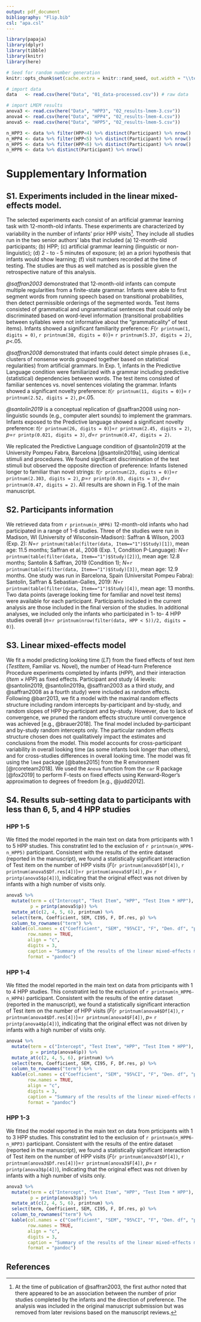 ```yaml
---
output: pdf_document
bibliography: "Flip.bib"
csl: "apa.csl"
---
```


```r
library(papaja)
library(dplyr)
library(tibble)
library(knitr)
library(here)
```

```r
# Seed for random number generation
knitr::opts_chunk$set(cache.extra = knitr::rand_seed, out.width = "\\textwidth")

# import data
data   <- read.csv(here("Data", "01_data-processed.csv")) # raw data

# import LMEM results
anova3 <- read.csv(here("Data", "HPP3", "02_results-lmem-3.csv"))      
anova4 <- read.csv(here("Data", "HPP4", "02_results-lmem-4.csv"))      
anova5 <- read.csv(here("Data", "HPP5", "02_results-lmem-5.csv"))  

n_HPP3 <- data %>% filter(HPP<4) %>% distinct(Participant) %>% nrow()
n_HPP4 <- data %>% filter(HPP<5) %>% distinct(Participant) %>% nrow()
n_HPP5 <- data %>% filter(HPP<6) %>% distinct(Participant) %>% nrow()
n_HPP6 <- data %>% distinct(Participant) %>% nrow()

```

# Supplementary Information

## S1. Experiments included in the linear mixed-effects model. 

The selected experiments each consist of an artificial grammar learning task with 12-month-old infants. These experiments are characterized by variability in the number of infants’ prior HPP visits^[At the time of publication of @saffran2003, the first author noted that there appeared to be an association between the number of prior studies completed by the infants and the direction of preference. The analysis was included in the original manuscript submission but was removed from later revisions based on the manuscript reviews.]. They include all studies run in the two senior authors’ labs that included (a) 12-month-old participants; (b) HPP; (c) artificial grammar learning (linguistic or non-linguistic); (d) 2 - to - 5 minutes of exposure; (e) an a priori hypothesis that infants would show learning; (f) visit numbers recorded at the time of testing. The studies are thus as well matched as is possible given the retrospective nature of this analysis.

*@saffran2003* demonstrated that 12-month-old infants can compute multiple regularities from a finite-state grammar. Infants were able to first segment words from running speech based on transitional probabilities, then detect permissible orderings of the segmented words. Test items consisted of grammatical and ungrammatical sentences that could only be discriminated based on word-level information (transitional probabilities between syllables were not informative about the “grammaticality” of test items). Infants showed a significant familiarity preference: *F*(`r printnum(1, digits = 0)`, `r printnum(38, digits = 0)`)= `r printnum(5.37, digits = 2)`, *p*<.05.

*@saffran2008* demonstrated that infants could detect simple phrases (i.e., clusters of nonsense words grouped together based on statistical regularities) from artificial grammars. In Exp. 1, infants in the Predictive Language condition were familiarized with a grammar including predictive (statistical) dependencies between words. The test items consisted of familiar sentences vs. novel sentences violating the grammar. Infants showed a significant novelty preference: *t*(`r printnum(11, digits = 0)`)= `r printnum(2.52, digits = 2)`, *p*<.05.

*@santolin2019* is a conceptual replication of @saffran2008 using non-linguistic sounds (e.g., computer alert sounds) to implement the grammars. Infants exposed to the Predictive language showed a significant novelty preference: *t*(`r printnum(26, digits = 0)`)=`r printnum(2.45, digits = 2)`, *p*=`r printp(0.021, digits = 3)`, *d*=`r printnum(0.47, digits = 2)`.

We replicated the Predictive Language condition of @santolin2019 at the University Pompeu Fabra, Barcelona [@santolin2019a], using identical stimuli and procedures. We found significant discrimination of the test stimuli but observed the opposite direction of preference: Infants listened longer to familiar than novel strings: *t*(`r printnum(23, digits = 0)`)=`r printnum(2.303, digits = 2)`, *p*=`r printp(0.03, digits = 3)`, *d*=`r printnum(0.47, digits = 2)`. All results are shown in Fig. 1 of the main manuscript. 

## S2. Participants information

We retrieved data from `r printnum(n_HPP6)` 12-month-old infants who had participated in a range of 1-6 studies. Three of the studies were run in Madison, WI (University of Wisconsin-Madison): Saffran & Wilson, 2003 (Exp. 2): *N*=`r printnum(table(filter(data, Item=="1")$Study)[1])`, mean age: 11.5 months; Saffran et al., 2008 (Exp. 1, Condition P-Language): *N*=`r printnum(table(filter(data, Item=="1")$Study)[2])`), mean age: 12.8 months; Santolin & Saffran, 2019 (Condition 1); *N*=`r printnum(table(filter(data, Item=="1")$Study)[3])`, mean age: 12.9 months. One study was run in Barcelona, Spain (Universitat Pompeu Fabra): Santolin, Saffran & Sebastian-Galles, 2019: *N*=`r printnum(table(filter(data, Item=="1")$Study)[4])`, mean age: 13 months. Two data points (average looking time for familiar and novel test items) were available for each participant. Participants included in the current analysis are those included in the final version of the studies. In additional analyses, we included only the infants who participated in 1- to- 4 HPP studies overall (*n*=`r printnum(nrow(filter(data, HPP < 5))/2, digits = 0)`).

## S3. Linear mixed-effects model

We fit a model predicting looking time ($LT$) from the fixed effects of test item ($TestItem$, Familiar vs. Novel), the number of Head-turn Preference Procedure experiments completed by infants ($HPP$), and their interaction ($Item \times HPP$) as fixed effects. Participant and study (4 levels: @santolin2019, @santolin2019a, @saffran2003 as a third study, and @saffran2008 as a fourth study) were included as random effects. Following @barr2013, we fit a model with the maximal random effects structure including random intercepts by-participant and by-study, and random slopes of HPP by-participant and by-study. However, due to lack of convergence, we pruned the random effects structure until convergence was achieved [e.g., @brauer2018]. The final model included by-participant and by-study random intercepts only. The particular random effects structure chosen does not qualitatively impact the estimates and conclusions from the model. This model accounts for cross-participant variability in overall looking time (as some infants look longer than others), and for cross-studies differences in overall looking time. The model was fit using the `lme4` package [@bates2015] from the R environment [@rcoreteam2018]. We used the `Anova` function from the `car` R package [@fox2019] to perform F-tests on fixed effects using Kenward-Roger’s approximation to degrees of freedom [e.g., @judd2012]. 

## S4. Results sub-setting data to participants with less than 6, 5, and 4 HPP studies

### HPP 1-5

We fitted the model reported in the main text on data from prticipants with 1 to 5 HPP studies. This constratint led to the exclusion of `r printnum(n_HPP6-n_HPP5)` participant. Consistent with the results of the entire dataset (reported in the manuscript), we found a statistically significant interaction of Test item on the number of HPP visits (*F*(`r printnum(anova5$Df[4])`,  `r printnum(anova5$Df.res[4])`)=`r printnum(anova5$F[4])`, *p*= `r printp(anova5$p[4])`), indicating that the original effect was not driven by infants with a high number of visits only. 

```r

anova5 %>%
  mutate(term = c("Intercept", "Test Item", "HPP", "Test Item * HPP"),
         p = printp(anova5$p)) %>%
  mutate_at(c(2, 4, 5, 6), printnum) %>%
  select(term, Coefficient, SEM, CI95, F, Df.res, p) %>%
  column_to_rownames("term") %>%
  kable(col.names = c("Coefficient", "SEM", "95%CI", "F", "Den. df", "p"),
        row.names = TRUE,
        align = "c",
        digits = 3,
        caption = "Summary of the results of the linear mixed-effects model (subset to infants with 1-5 visits). Degrees of freedom were approximated using the Kenward-Rogers approach, thus sometimes result in non-integers.",
        format = "pandoc")

```

### HPP 1-4

We fitted the model reported in the main text on data from prticipants with 1 to 4 HPP studies. This constratint led to the exclusion of `r printnum(n_HPP6-n_HPP4)` participant. Consistent with the results of the entire dataset (reported in the manuscript), we found a statistically significant interaction of Test item on the number of HPP visits (*F*(`r printnum(anova4$Df[4])`,  `r printnum(anova4$Df.res[4])`)=`r printnum(anova4$F[4])`, *p*= `r printp(anova4$p[4])`), indicating that the original effect was not driven by infants with a high number of visits only. 

```r

anova4 %>%
  mutate(term = c("Intercept", "Test Item", "HPP", "Test Item * HPP"),
         p = printp(anova4$p)) %>%
  mutate_at(c(2, 4, 5, 6), printnum) %>%
  select(term, Coefficient, SEM, CI95, F, Df.res, p) %>%
  column_to_rownames("term") %>%
  kable(col.names = c("Coefficient", "SEM", "95%CI", "F", "Den. df", "p"),
        row.names = TRUE,
        align = "c",
        digits = 3,
        caption = "Summary of the results of the linear mixed-effects model (subset to infants with 1-4 visits). Degrees of freedom were approximated using the Kenward-Rogers approach, thus sometimes result in non-integers.",
        format = "pandoc")

```

### HPP 1-3

We fitted the model reported in the main text on data from prticipants with 1 to 3 HPP studies. This constratint led to the exclusion of `r printnum(n_HPP6-n_HPP3)` participant. Consistent with the results of the entire dataset (reported in the manuscript), we found a statistically significant interaction of Test item on the number of HPP visits (*F*(`r printnum(anova3$Df[4])`,  `r printnum(anova3$Df.res[4])`)=`r printnum(anova3$F[4])`, *p*= `r printp(anova3$p[4])`), indicating that the original effect was not driven by infants with a high number of visits only. 

```r

anova3 %>%
  mutate(term = c("Intercept", "Test Item", "HPP", "Test Item * HPP"),
         p = printp(anova3$p)) %>%
  mutate_at(c(2, 4, 5, 6), printnum) %>%
  select(term, Coefficient, SEM, CI95, F, Df.res, p) %>%
  column_to_rownames("term") %>%
  kable(col.names = c("Coefficient", "SEM", "95%CI", "F", "Den. df", "p"),
        row.names = TRUE,
        align = "c",
        digits = 3,
        caption = "Summary of the results of the linear mixed-effects model (subset to infants with 1-3 visits). Degrees of freedom were approximated using the Kenward-Rogers approach, thus sometimes result in non-integers.",
        format = "pandoc")

```

## References

\begingroup
\setlength{\parindent}{-0.5in}
\setlength{\leftskip}{0.5in}

<div id="refs" custom-style="Bibliography"></div>

\endgroup